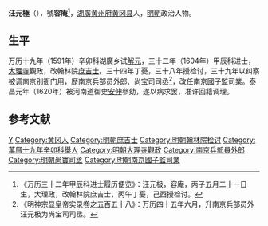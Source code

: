 '''汪元極'''（{{bd|？||？|catIdx=}}），號'''容庵'''<ref>《万历三十二年甲辰科进士履历便览》：汪元极，容庵，丙子五月二十一日生，大理政，改翰林院庶吉士，丙午丁憂，己酉授检讨。</ref>，[[湖廣|湖廣]][[黄州府|黄州府]][[黄冈县|黄冈县]]人，[[明朝|明朝]]政治人物。

== 生平 ==
万历十九年（1591年）辛卯科湖廣乡试[[解元|解元]]，三十二年（1604年）甲辰科进士，[[大理寺|大理寺]]觀政，改翰林院[[庶吉士|庶吉士]]，三十四年丁憂，三十八年授检讨，三十九年以纠察被调南京别衙门用，歴南京兵部员外郎、尚宝司司丞<ref>《明神宗显皇帝实录卷之五百五十八》：万历四十五年六月，升南京兵部员外汪元极为尚宝司司丞。</ref>，改任南京國子監司業。泰昌元年（1620年）被河南道御史[[安伸|安伸]]參劾，遂以病求罢，准许回籍调理。

==参考文献==
{{reflist}}

{{萬曆三十二年甲辰科殿試金榜}}

{{Authority control}}

{{DEFAULTSORT:}}
[[Category:汪姓|Y]]
[[Category:黄冈人|Category:黄冈人]]
[[Category:明朝庶吉士|Category:明朝庶吉士]]
[[Category:明朝翰林院检讨|Category:明朝翰林院检讨]]
[[Category:萬曆十九年辛卯科舉人|Category:萬曆十九年辛卯科舉人]]
[[Category:明朝大理寺觀政|Category:明朝大理寺觀政]]
[[Category:南京兵部員外郎|Category:南京兵部員外郎]]
[[Category:明朝尚寶司丞|Category:明朝尚寶司丞]]
[[Category:明朝南京國子監司業|Category:明朝南京國子監司業]]